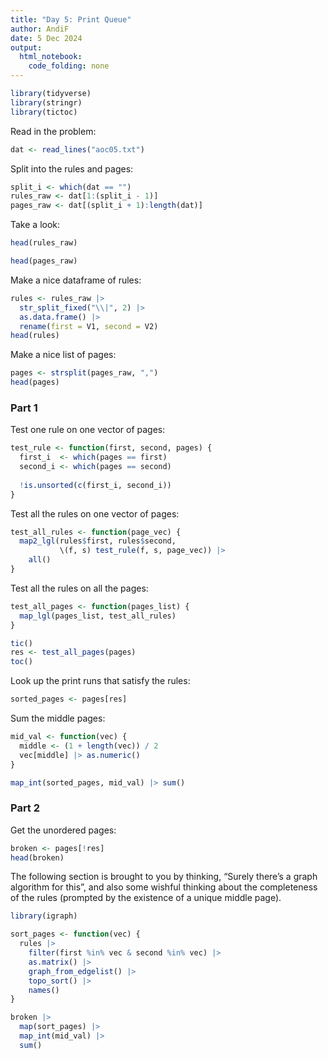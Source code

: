 ```yaml
---
title: "Day 5: Print Queue"
author: AndiF
date: 5 Dec 2024
output: 
  html_notebook: 
    code_folding: none
---
```


```r
library(tidyverse)
library(stringr)
library(tictoc)
```

Read in the problem:

```r
dat <- read_lines("aoc05.txt")
```

Split into the rules and pages:

```r
split_i <- which(dat == "")
rules_raw <- dat[1:(split_i - 1)]
pages_raw <- dat[(split_i + 1):length(dat)]
```

Take a look:

```r
head(rules_raw)
```

```r
head(pages_raw)
```

Make a nice dataframe of rules:

```r
rules <- rules_raw |>
  str_split_fixed("\\|", 2) |>
  as.data.frame() |>
  rename(first = V1, second = V2)
head(rules)
```

Make a nice list of pages:

```r
pages <- strsplit(pages_raw, ",")
head(pages)
```


### Part 1

Test one rule on one vector of pages:

```r
test_rule <- function(first, second, pages) {
  first_i  <- which(pages == first)
  second_i <- which(pages == second)
  
  !is.unsorted(c(first_i, second_i))
}
```

Test all the rules on one vector of pages:

```r
test_all_rules <- function(page_vec) {
  map2_lgl(rules$first, rules$second,
           \(f, s) test_rule(f, s, page_vec)) |>
    all()
}
```

Test all the rules on all the pages:

```r
test_all_pages <- function(pages_list) {
  map_lgl(pages_list, test_all_rules)
}
```


```r
tic()
res <- test_all_pages(pages)
toc()
```

Look up the print runs that satisfy the rules:

```r
sorted_pages <- pages[res]
```

Sum the middle pages:

```r
mid_val <- function(vec) {
  middle <- (1 + length(vec)) / 2
  vec[middle] |> as.numeric()
}

map_int(sorted_pages, mid_val) |> sum()
```

### Part 2

Get the unordered pages:

```r
broken <- pages[!res]
head(broken)
```


The following section is brought to you by thinking, "Surely there's a graph algorithm for this", and also some wishful thinking about the completeness of the rules (prompted by the existence of a unique middle page).


```r
library(igraph)
```


```r
sort_pages <- function(vec) {
  rules |>
    filter(first %in% vec & second %in% vec) |>
    as.matrix() |>
    graph_from_edgelist() |>
    topo_sort() |>
    names()
}
```


```r
broken |>
  map(sort_pages) |>
  map_int(mid_val) |>
  sum()
```




